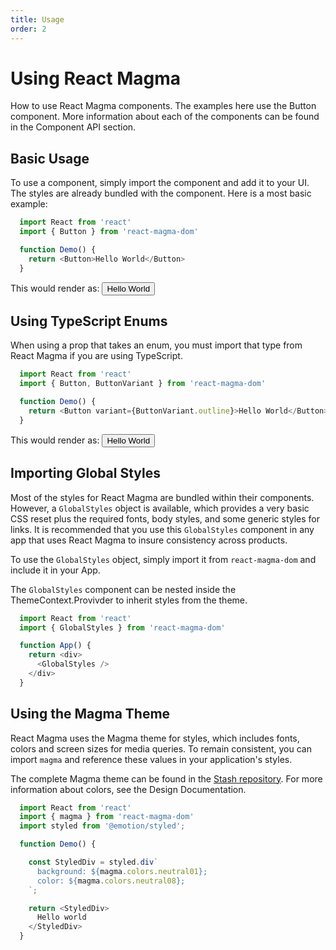 ```yaml
---
title: Usage
order: 2
---
```




# Using React Magma

How to use React Magma components. The examples here use the <Link to="/api/button">Button</Link> component. More information about each of the components can be found in the Component API section.

## Basic Usage

To use a component, simply import the component and add it to your UI. The styles are already bundled with the component.
Here is a most basic example:

```.js
  import React from 'react'
  import { Button } from 'react-magma-dom'

  function Demo() {
    return <Button>Hello World</Button>
  }
```

This would render as:
<Button>Hello World</Button>

## Using TypeScript Enums

When using a prop that takes an enum, you must import that type from React Magma if you are using TypeScript.

```.js
  import React from 'react'
  import { Button, ButtonVariant } from 'react-magma-dom'

  function Demo() {
    return <Button variant={ButtonVariant.outline}>Hello World</Button>
  }
```

This would render as:
<Button variant='outline'>Hello World</Button>

## Importing Global Styles

Most of the styles for React Magma are bundled within their components. However, a `GlobalStyles` object is available, which provides a
very basic CSS reset plus the required fonts, body styles, and some generic styles for links. It is recommended that you use this `GlobalStyles` component in any app that uses React Magma
to insure consistency across products.

To use the `GlobalStyles` object, simply import it from `react-magma-dom` and include it in your App.

The `GlobalStyles` component can be nested inside the <Link to="/api/theme">ThemeContext.Provivder</Link> to inherit styles from the theme.

```.js
  import React from 'react'
  import { GlobalStyles } from 'react-magma-dom'

  function App() {
    return <div>
      <GlobalStyles />
    </div>
  }
```

## Using the Magma Theme

React Magma uses the Magma theme for styles, which includes fonts, colors and screen sizes for media queries. To remain consistent,
you can import `magma` and reference these values in your application's styles.

The complete Magma theme can be found in the [Stash repository](http://stash.corp.web:7990/projects/FRONT/repos/react-magma/browse/packages/react-magma-dom/src/theme/magma.ts).
For more information about colors, see the <Link to="/design/colors">Design Documentation</Link>.

```.js
  import React from 'react'
  import { magma } from 'react-magma-dom'
  import styled from '@emotion/styled';

  function Demo() {

    const StyledDiv = styled.div`
      background: ${magma.colors.neutral01};
      color: ${magma.colors.neutral08};
    `;

    return <StyledDiv>
      Hello world
    </StyledDiv>
  }
```
